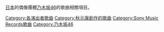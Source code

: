 [[日本|日本]]的偶像團體[[乃木坂46|乃木坂46]]的歌曲相關項目。

{{DEFAULTSORT: 	Nogizaka46}}
[[Category:各演出者歌曲|Category:各演出者歌曲]]
[[Category:秋元康創作的歌曲|Category:秋元康創作的歌曲]]
[[Category:Sony_Music_Records歌曲|Category:Sony Music Records歌曲]]
[[Category:乃木坂46|Category:乃木坂46]]